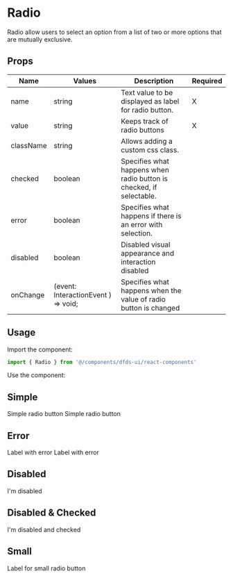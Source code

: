 
<Meta title="Legacy/Selection Controls/Radio" component={Radio} />

# Radio

Radio allow users to select an option from a list of two or more options that are mutually exclusive.

## Props

| Name      |  Values                             |  Description                                                        | Required |
| --------- | ----------------------------------- | ------------------------------------------------------------------- | -------- |
| name      | string                              | Text value to be displayed as label for radio button.               | X        |
| value     | string                              | Keeps track of radio buttons                                        | X        |
| className | string                              | Allows adding a custom css class.                                   |          |
| checked   | boolean                             | Specifies what happens when radio button is checked, if selectable. |          |
| error     | boolean                             | Specifies what happens if there is an error with selection.         |          |
| disabled  | boolean                             | Disabled visual appearance and interaction disabled                 |          |
| onChange  | (event: InteractionEvent ) => void; | Specifies what happens when the value of radio button is changed    |          |

## Usage

Import the component:

```jsx
import { Radio } from '@/components/dfds-ui/react-components'
```

Use the component:

## Simple

<Preview>
  <Story name="Simple">
    <form>
      <Radio name="name-of-radio-1" value="1">
        Simple radio button
      </Radio>
      <Radio name="name-of-radio-1" value="1">
        Simple radio button
      </Radio>
    </form>
  </Story>
</Preview>

## Error

<Preview>
  <Story name="Error">
    <form>
      <Radio name="name-of-radio-2" value="2" error>
        Label with error
      </Radio>
      <Radio name="name-of-radio-2" value="2" error>
        Label with error
      </Radio>
    </form>
  </Story>
</Preview>

## Disabled

<Preview>
  <Story name="Disabled">
    <Radio name="name-of-radio-3" value="3" disabled>
      I'm disabled
    </Radio>
  </Story>
</Preview>

## Disabled & Checked

<Preview>
  <Story name="DisabledChecked">
    <Radio name="name-of-radio-4" value="4" checked disabled>
      I'm disabled and checked
    </Radio>
  </Story>
</Preview>

## Small

<Preview>
  <Story name="Small">
    <Radio name="name-of-radio-5" value="5" size="small">
      Label for small radio button
    </Radio>
  </Story>
</Preview>
